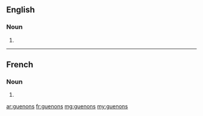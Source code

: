 ==English==

===Noun===
{{head|en|plural}}

# {{plural of|guenon|lang=en}}

----

==French==

===Noun===
{{head|fr|plural|g=?}}

# {{plural of|guenon|lang=fr}}

[[ar:guenons]]
[[fr:guenons]]
[[mg:guenons]]
[[my:guenons]]
